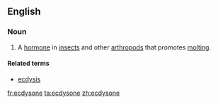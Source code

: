 ==English==

===Noun===
{{en-noun}}

# A [[hormone]] in [[insect]]s and other [[arthropod]]s that promotes [[molting]].

====Related terms====
* [[ecdysis]]

[[fr:ecdysone]]
[[ta:ecdysone]]
[[zh:ecdysone]]